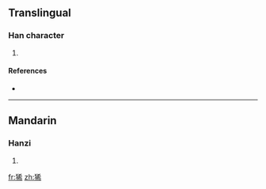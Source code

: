 ==Translingual==

===Han character===
{{Han char|rn=94|rad=犬|as=07|sn=10|four=4422<sub>7</sub>|canj=大竹大大月 (KHKKB)}}

# {{defn|Han|sort=犬07}}

====References====
* {{Han ref|kx=0711.190|dkj=20416|dj=1123.190|hdz=21349.130|uh=72F6|ud=29430|bh=D2A7|bd=53927}}

----

==Mandarin==

===Hanzi===
{{cmn-hanzi|pin=[[xǐ]] ([[xi3]])|wg=hsi<sup>3</sup>}}

# {{defn|Mandarin}}

[[fr:狶]]
[[zh:狶]]